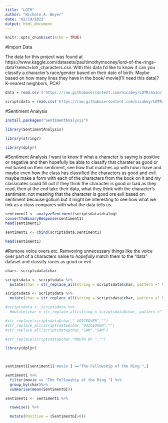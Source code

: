 ```yaml
---
title: "LOTR"
author: "Nichole A. Beyer"
date: '02/19/2022'
output: html_document
---
```


```r
knitr::opts_chunk$set(echo = TRUE)
```

#Import Data

The data for this project was found at https://www.kaggle.com/datasets/paultimothymooney/lord-of-the-rings-data?select=lotr_characters.csv. With this data I'd like to know if can you classify a character's race/gender based on their date of birth. Maybe based on how many lines they have in the book/ movie(I'll need this data)? K-nearest neighbors, PCA?

```r
data = read.csv ('https://raw.githubusercontent.com/nicabey/LOTR/main/lotr_characters.csv?token=GHSAT0AAAAAABS2BA62KNN5FIJYTLUO2HLAYSEV5XA')

scriptsdata = read.csv('https://raw.githubusercontent.com/nicabey/LOTR/main/lotr_scripts.csv?token=GHSAT0AAAAAABS2BA63TGRMJVAXOAI52E46YSEV6IA')
```
#Sentiment Analysis
```r
install.packages("SentimentAnalysis")

library(SentimentAnalysis)

library(stringr)

library(dplyr)
```
#Sentiment Analysis 
I want to know if what a character is saying is positive or negative and then hopefully be able to classify that charater as good or evil based on their sentiment, see how that matches up with how i have and maybe even how the class has classified the characters as good and evil. maybe make a form with each of the characters from the book on it and my classmates could fill out if they think the character is good or bad as they read, then at the end take their data, what they think with the character's sentiment. not meaning that the character is good ore evil based on sentiment because gollum but it might be interesting to see how what we tink as a class compares with what the data tells us. 
```r

sentiment1 <- analyzeSentiment(scriptsdata$dialog)
convertToBinaryResponse(sentiment1)
head(sentiment1)
```

```r

sentiment1 <- cbind(scriptsdata,sentiment1)

head(sentiment1)

```
#Remove voice overs etc. 
Remvoving unnecessary things like the voice over part of a characters name to *hopefully* match them to the "data" dataset and classify races as good or evil.
```r
char<- scriptsdata$char

scriptsdata <- scriptsdata %>%
  mutate(char = str_replace_all(string = scriptsdata$char, pattern =" VOICE OVER",replacement = ""))

scriptsdata <- scriptsdata %>%
  mutate(char = str_replace_all(string = scriptsdata$char, pattern =" VOICE-OVER",replacement = ""))

#scriptsdata <- scriptsdata %>%
  #mutate(char = str_replace_all(string = scriptsdata$char, pattern =" VOICEOVER",replacement = ""))

```

```r
#str_replace(scriptsdata$char," VOICEOVER","")
#str_replace_all(scriptsdata$char,"VOICEOVER","")
#str_replace_all(scriptsdata$char,"SAM","SAM")
```
```r
#str_replace(scriptsdata$char,"MOUTH OF ","")
```
 

```r

library(dplyr)

 

sentiment1[sentiment1['movie'] =="The Fellowship of the Ring ",]

```

 

```r
sentiment1 %>%
  filter(movie == "The Fellowship of the Ring ") %>%
  group_by(char)%>%
  summarise(mean(SentimentGI))
``` 

 

```r

sentiment1 <- sentiment1 %>%

  rowwise() %>%

  mutate(Positive = (SentimentGI>0))

```
